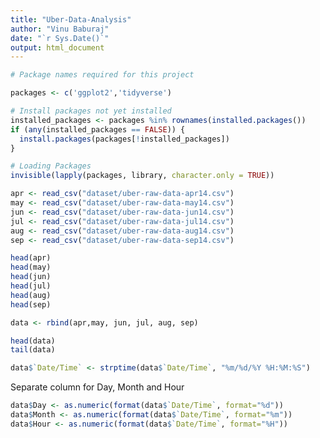 ```yaml
---
title: "Uber-Data-Analysis"
author: "Vinu Baburaj"
date: "`r Sys.Date()`"
output: html_document
---
```


```r
# Package names required for this project

packages <- c('ggplot2','tidyverse')

# Install packages not yet installed
installed_packages <- packages %in% rownames(installed.packages())
if (any(installed_packages == FALSE)) {
  install.packages(packages[!installed_packages])
}

# Loading Packages
invisible(lapply(packages, library, character.only = TRUE))
```
```r
apr <- read_csv("dataset/uber-raw-data-apr14.csv")
may <- read_csv("dataset/uber-raw-data-may14.csv")
jun <- read_csv("dataset/uber-raw-data-jun14.csv")
jul <- read_csv("dataset/uber-raw-data-jul14.csv")
aug <- read_csv("dataset/uber-raw-data-aug14.csv")
sep <- read_csv("dataset/uber-raw-data-sep14.csv")
```


```r
head(apr)
head(may)
head(jun)
head(jul)
head(aug)
head(sep)
```

```r
data <- rbind(apr,may, jun, jul, aug, sep)
```


```r
head(data)
tail(data)
```


```r
data$`Date/Time` <- strptime(data$`Date/Time`, "%m/%d/%Y %H:%M:%S")
```

Separate column for Day, Month and Hour 

```r
data$Day <- as.numeric(format(data$`Date/Time`, format="%d"))
data$Month <- as.numeric(format(data$`Date/Time`, format="%m"))
data$Hour <- as.numeric(format(data$`Date/Time`, format="%H"))
```



